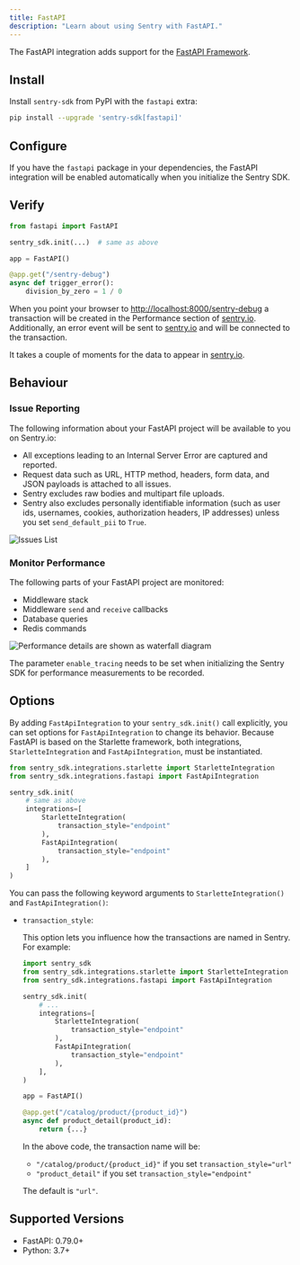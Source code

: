 ```yaml
---
title: FastAPI
description: "Learn about using Sentry with FastAPI."
---
```


The FastAPI integration adds support for the [FastAPI Framework](https://fastapi.tiangolo.com/).

## Install

Install `sentry-sdk` from PyPI with the `fastapi` extra:

```bash
pip install --upgrade 'sentry-sdk[fastapi]'
```

## Configure

If you have the `fastapi` package in your dependencies, the FastAPI integration will be enabled automatically when you initialize the Sentry SDK.

<PlatformContent includePath="getting-started-config" />

## Verify

```python
from fastapi import FastAPI

sentry_sdk.init(...)  # same as above

app = FastAPI()

@app.get("/sentry-debug")
async def trigger_error():
    division_by_zero = 1 / 0
```

When you point your browser to [http://localhost:8000/sentry-debug](http://localhost:8000/sentry-debug) a transaction will be created in the Performance section of [sentry.io](https://sentry.io). Additionally, an error event will be sent to [sentry.io](https://sentry.io) and will be connected to the transaction.

It takes a couple of moments for the data to appear in [sentry.io](https://sentry.io).

## Behaviour

### Issue Reporting

The following information about your FastAPI project will be available to you on Sentry.io:

- All exceptions leading to an Internal Server Error are captured and reported.
- Request data such as URL, HTTP method, headers, form data, and JSON payloads is attached to all issues.
- Sentry excludes raw bodies and multipart file uploads.
- Sentry also excludes personally identifiable information (such as user ids, usernames, cookies, authorization headers, IP addresses) unless you set `send_default_pii` to `True`.

![Issues List](./img/fastapi-issues-list.png)

### Monitor Performance

The following parts of your FastAPI project are monitored:

- Middleware stack
- Middleware `send` and `receive` callbacks
- Database queries
- Redis commands

![Performance details are shown as waterfall diagram](./img/fastapi-performance-details.png)

<Note>

The parameter `enable_tracing` needs to be set when initializing the Sentry SDK for performance measurements to be recorded.

</Note>

## Options

By adding `FastApiIntegration` to your `sentry_sdk.init()` call explicitly, you can set options for `FastApiIntegration` to change its behavior.
Because FastAPI is based on the Starlette framework, both integrations, `StarletteIntegration` and `FastApiIntegration`, must be instantiated.

```python
from sentry_sdk.integrations.starlette import StarletteIntegration
from sentry_sdk.integrations.fastapi import FastApiIntegration

sentry_sdk.init(
    # same as above
    integrations=[
        StarletteIntegration(
            transaction_style="endpoint"
        ),
        FastApiIntegration(
            transaction_style="endpoint"
        ),
    ]
)
```

You can pass the following keyword arguments to `StarletteIntegration()` and `FastApiIntegration()`:

- `transaction_style`:

  This option lets you influence how the transactions are named in Sentry. For example:

  ```python
  import sentry_sdk
  from sentry_sdk.integrations.starlette import StarletteIntegration
  from sentry_sdk.integrations.fastapi import FastApiIntegration

  sentry_sdk.init(
      # ...
      integrations=[
          StarletteIntegration(
              transaction_style="endpoint"
          ),
          FastApiIntegration(
              transaction_style="endpoint"
          ),
      ],
  )

  app = FastAPI()

  @app.get("/catalog/product/{product_id}")
  async def product_detail(product_id):
      return {...}
  ```

  In the above code, the transaction name will be:

  - `"/catalog/product/{product_id}"` if you set `transaction_style="url"`
  - `"product_detail"` if you set `transaction_style="endpoint"`

  The default is `"url"`.

## Supported Versions

- FastAPI: 0.79.0+
- Python: 3.7+
